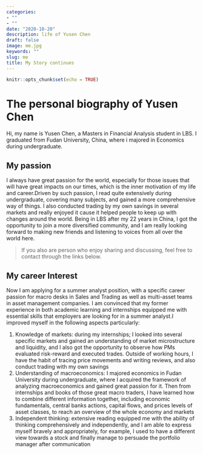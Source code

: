 ```yaml
---
categories:
- ""
- ""
date: "2020-10-20"
description: life of Yusen Chen
draft: false
image: me.jpg
keywords: ""
slug: me
title: My Story continues
---
```


```r
knitr::opts_chunk$set(echo = TRUE)
```

# The personal biography of Yusen Chen

Hi, my name is Yusen Chen, a Masters in Financial Analysis student in LBS. I graduated from Fudan University, China, where i majored in Economics during undergraduate.

## My passion
I always have great passion for the world, especially for those issues that will have great impacts on our times, which is the inner motivation of my life and career.Driven by such passion, I read quite extensively during undergraduate, covering many subjects, and gained a more comprehensive way of things. I also conducted trading by my own savings in several markets and really enjoyed it cause it helped people to keep up with changes around the world. Being in LBS after my 22 years in China, I got the opportunity to join a more diversified community, and I am really looking forward to making new friends and listening to voices from all over the world here.

>If you also are person who enjoy sharing and discussing, feel free to contact through the links below.

## My career Interest
Now I am applying for a summer analyst position, with a specific career passion for macro desks in Sales and Trading as well as multi-asset teams in asset management companies. I am convinced that my former experience in both academic learning and internships equipped me with essential skills that employers are looking for in a summer analyst.I improved myself in the following aspects particularly:

1. Knowledge of markets: during my internships; I looked into several specific markets and gained an understanding of market microstructure and liquidity, and I also got the opportunity to observe how PMs evaluated risk-reward and executed trades. Outside of working hours, I have the habit of tracing price movements and writing reviews, and also conduct trading with my own savings
2. Understanding of macroeconomics: I majored economics in Fudan University during undergraduate, where I acquired the framework of analyzing macroeconomics and gained great passion for it. Then from internships and books of those great macro traders, I have learned how to combine different information together, including economic fundamentals, central banks actions, capital flows, and prices levels of asset classes, to reach an overview of the whole economy and markets
3. Independent thinking: extensive reading equipped me with the ability of thinking comprehensively and independently, and I am able to express myself bravely and appropriately, for example, I used to have a different view towards a stock and finally manage to persuade the portfolio manager after communication
